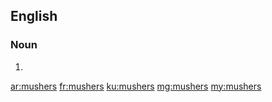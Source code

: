 ==English==

===Noun===
{{head|en|plural}}

# {{plural of|musher|lang=en}}

[[ar:mushers]]
[[fr:mushers]]
[[ku:mushers]]
[[mg:mushers]]
[[my:mushers]]